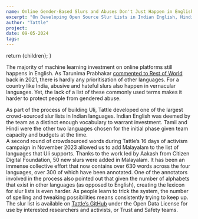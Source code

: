 ```yaml
---
name: Online Gender-Based Slurs and Abuses Don't Just Happen in English
excerpt: "On Developing Open Source Slur Lists in Indian English, Hindi, Tamil and Malayalam"
author: "Tattle"
project: 
date: 09-05-2024
tags: 
---
```



  return <ContentPageShell>{children}</ContentPageShell>;
}
  
The majority of machine learning investment on online platforms still happens in English. 
As Tarunima Prabhakar [commented to Rest of World](https://restofworld.org/2021/newsletter-south-asia-facebooks-language-problem/) back in 2021, there is hardly any prioritisation of other languages. For a country like India, abusive and hateful slurs also happen in vernacular languages. Yet, the lack of a list of these commonly used terms makes it harder to protect people from gendered abuse. 

As part of the process of building Uli, Tattle developed one of the largest crowd-sourced slur lists in Indian languages. Indian English was deemed by the team as a distinct enough vocabulary to warrant investment.  Tamil and Hindi were the other two languages chosen for the initial phase given team capacity and budgets at the time.  
A second round of crowdsourced words during Tattle’s 16 days of activism campaign in November 2023 allowed us to add Malayalam to the list of languages that Uli supports. 
Thanks to the work led by Aakash from Citizen Digital Foundation, 50 new slurs were added in Malayalam.
It has been an immense collective effort that now contains over 630 words across the four languages, over 300 of which have been annotated. One of the annotators involved in the process also pointed out that given the number of alphabets that exist in other languages (as opposed to English), creating the lexicon for slur lists is even harder. As people learn to trick the system, the number of spelling and tweaking possibilities means consistently trying to keep up. 
The slur list is available on [Tattle’s GitHub](https://restofworld.org/2021/newsletter-south-asia-facebooks-language-problem/) under the Open Data License for use by interested researchers and activists, or Trust and Safety teams.

